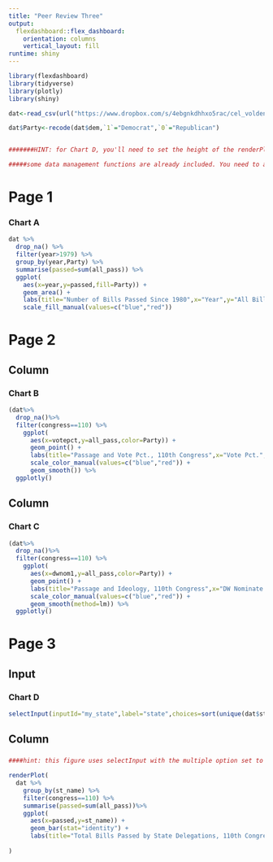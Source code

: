 ---
title: "Peer Review Three"
output: 
  flexdashboard::flex_dashboard:
    orientation: columns
    vertical_layout: fill
runtime: shiny
---

```{r setup, include=FALSE}
library(flexdashboard)
library(tidyverse)
library(plotly)
library(shiny)

dat<-read_csv(url("https://www.dropbox.com/s/4ebgnkdhhxo5rac/cel_volden_wiseman%20_coursera.csv?raw=1"))

dat$Party<-recode(dat$dem,`1`="Democrat",`0`="Republican")


#######HINT: for Chart D, you'll need to set the height of the renderPlot, using the height argument. Try a value of 750.

#####some data management functions are already included. You need to add the visualization functions.

```


Page 1
======

### Chart A


```{r}
dat %>% 
  drop_na() %>% 
  filter(year>1979) %>% 
  group_by(year,Party) %>% 
  summarise(passed=sum(all_pass)) %>%
  ggplot(
    aes(x=year,y=passed,fill=Party)) +
    geom_area() +
    labs(title="Number of Bills Passed Since 1980",x="Year",y="All Bills Passed") +
    scale_fill_manual(values=c("blue","red"))


```

Page 2 {data-orientation=columns}
======

Column
------- 
### Chart B

```{r}

(dat%>%
  drop_na()%>%
  filter(congress==110) %>%
    ggplot(
      aes(x=votepct,y=all_pass,color=Party)) +
      geom_point() +
      labs(title="Passage and Vote Pct., 110th Congress",x="Vote Pct.",y="All Pass") +
      scale_color_manual(values=c("blue","red")) +
      geom_smooth()) %>%
  ggplotly()

```


Column
------- 
### Chart C

```{r}

(dat%>%
  drop_na()%>%
  filter(congress==110) %>%
    ggplot(
      aes(x=dwnom1,y=all_pass,color=Party)) +
      geom_point() +
      labs(title="Passage and Ideology, 110th Congress",x="DW Nominate.",y="All Pass") +
      scale_color_manual(values=c("blue","red")) +
      geom_smooth(method=lm)) %>%
  ggplotly()

```

Page 3
======

Input {.sidebar}
----------------

### Chart D

```{r}

selectInput(inputId="my_state",label="state",choices=sort(unique(dat$st_name)),multiple=TRUE,selected=unique(dat$st_name))

```


Column
---------------

###

```{r}

####hint: this figure uses selectInput with the multiple option set to true and with the options set up so that all states are initially selected.

renderPlot(
  dat %>% 
    group_by(st_name) %>% 
    filter(congress==110) %>%
    summarise(passed=sum(all_pass))%>%
    ggplot(
      aes(x=passed,y=st_name)) +
      geom_bar(stat="identity") +
      labs(title="Total Bills Passed by State Delegations, 110th Congress",x="Total Bills Passed Per State",y="State Name")
  
)

```

